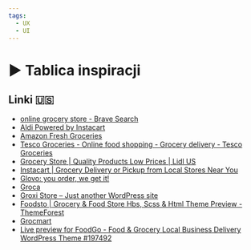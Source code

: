 ```yaml
---
tags:
  - UX
  - UI
---
```



# ▶️ Tablica inspiracji

<VimeoPlayer videoId="630859103" />

## Linki 🇺🇸

- [online grocery store - Brave Search](https://search.brave.com/search?q=online+grocery+store)
- [Aldi Powered by Instacart](https://shop.aldi.us/)
- [Amazon Fresh Groceries](https://www.amazon.com/alm/storefront?almBrandId=QW1hem9uIEZyZXNo)
- [Tesco Groceries - Online food shopping - Grocery delivery - Tesco Groceries](https://www.tesco.com/groceries/)
- [Grocery Store | Quality Products Low Prices | Lidl US](https://www.lidl.com/)
- [Instacart | Grocery Delivery or Pickup from Local Stores Near You](https://www.instacart.com/)
- [Glovo: you order, we get it!](https://glovoapp.com/)
- [Groca](https://groca.myshopify.com/)
- [Groxi Store – Just another WordPress site](https://elementorpress.com/templatekit-pro/layout17/)
- [Foodsto | Grocery & Food Store Hbs, Scss & Html Theme Preview - ThemeForest](https://preview.themeforest.net/item/foodsto-grocery-food-store-hbs-scss-html-theme/full_screen_preview/34064653)
- [Grocmart](https://livedemo00.template-help.com/wt_prod-21756/)
- [Live preview for FoodGo - Food & Grocery Local Business Delivery WordPress Theme #197492](https://demo.templatemonster.com/demo/197492.html)
